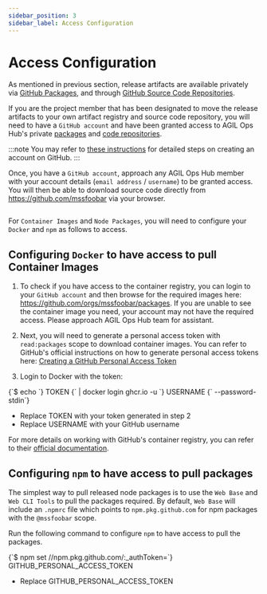 ```yaml
---
sidebar_position: 3
sidebar_label: Access Configuration
---
```



# Access Configuration

As mentioned in previous section, release artifacts are available privately via
[GitHub Packages](https://docs.github.com/en/packages), and through
[GitHub Source Code Repositories](https://github.com/github).

If you are the project member that has been designated to move the release artifacts to your own artifact registry
and source code repository, you will need to have a `GitHub account` and have been granted access to AGIL Ops Hub's
private [packages](https://github.com/orgs/mssfoobar/packages) and [code repositories](https://github.com/mssfoobar/).

:::note
You may refer to
[these instructions](https://docs.github.com/en/get-started/start-your-journey/creating-an-account-on-github) for
detailed steps on creating an account on GitHub.
:::

Once, you have a `GitHub account`, approach any AGIL Ops Hub member with your account details (`email address` /
`username`) to be granted access. You will then be able to download source code directly from
https://github.com/mssfoobar via your browser.


<div class="centerize">
	<div style={{ marginBottom: "2rem", maxWidth: "700px" }}>
		<Image img={downloadAsZipImg} />
	</div>
</div>

For `Container Images` and `Node Packages`, you will need to configure your `Docker` and `npm` as follows to access.

## Configuring `Docker` to have access to pull Container Images

1. To check if you have access to the container registry, you can login to your `GitHub account` and then browse for the required images here: https://github.com/orgs/mssfoobar/packages.
   If you are unable to see the container image you need, your account may not have the required access. Please approach AGIL Ops Hub team for assistant.

2. Next, you will need to generate a personal access token with `read:packages` scope to download container images. You can refer to GitHub's
   official instructions on how to generate personal access tokens here:
   [Creating a GitHub Personal Access Token](https://docs.github.com/en/authentication/keeping-your-account-and-data-secure/managing-your-personal-access-tokens#creating-a-personal-access-token-classic)

3. Login to Docker with the token:

<CodeBlock language="bash">
	{`$ echo `}
	<span className="highlight">TOKEN</span>
	{` | docker login ghcr.io -u `}
	<span className="highlight">USERNAME</span>
	{` --password-stdin`}
</CodeBlock>

-   Replace <span className="highlight">TOKEN</span> with your token generated in step 2
-   Replace <span className="highlight">USERNAME</span> with your GitHub username

For more details on working with GitHub's container registry, you can refer to their
[official documentation](https://docs.github.com/en/packages/working-with-a-github-packages-registry/working-with-the-container-registry).

## Configuring `npm` to have access to pull packages

The simplest way to pull released node packages is to use the `Web Base` and `Web CLI Tools` to pull the packages required.
By default, `Web Base` will include an `.npmrc` file which points to `npm.pkg.github.com` for npm packages with
the `@mssfoobar` scope.

Run the following command to configure `npm` to have access to pull the packages.

<CodeBlock language="bash">
	{`$ npm set //npm.pkg.github.com/:_authToken=`}
	<span className="highlight">GITHUB_PERSONAL_ACCESS_TOKEN</span>
</CodeBlock>

-   Replace <span className="highlight">GITHUB_PERSONAL_ACCESS_TOKEN</span>
